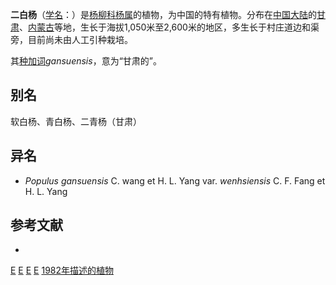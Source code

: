 {{Speciesbox
| genus = Populus
| species = gansuensis
| authority = C. Wang et H. L. Yang, 1982
}}

'''二白杨'''（[[学名|学名]]：{{lang|la|''Populus gansuensis''}}）是[[杨柳科|杨柳科]][[杨属|杨属]]的植物，为中国的特有植物。分布在[[中国大陆|中国大陆]]的[[甘肃|甘肃]]、[[内蒙古|内蒙古]]等地，生长于海拔1,050米至2,600米的地区，多生长于村庄道边和渠旁，目前尚未由人工引种栽培。

其[[种加词|种加词]]''gansuensis''，意为“甘肃的”。

== 别名 ==
软白杨、青白杨、二青杨（甘肃）

== 异名 ==
* ''Populus gansuensis'' C. wang et H. L. Yang var. ''wenhsiensis'' C. F. Fang et H. L. Yang

== 参考文献 ==
<div class="references-small">
* {{cite web| url =http://www.bioinfo.cn/db05/KmzwSpecies.php?action=view&id=20260| title =二白杨| work =《中国高等植物数据库全库》| publisher =中国科学院微生物研究所| author =昆明植物研究所| accessdate =2009-02-25| deadurl =yes| archiveurl =https://web.archive.org/web/20160305101321/http://www.bioinfo.cn/db05/KmzwSpecies.php?action=view&id=20260| archivedate =2016-03-05}}
</div>
{{Taxonbar|from=Q10880292}}

[[Category:杨属|E]]
[[Category:中国特有植物|E]]
[[Category:甘肃植物|E]]
[[Category:内蒙古植物|E]]
[[Category:1982年描述的植物|1982年描述的植物]]